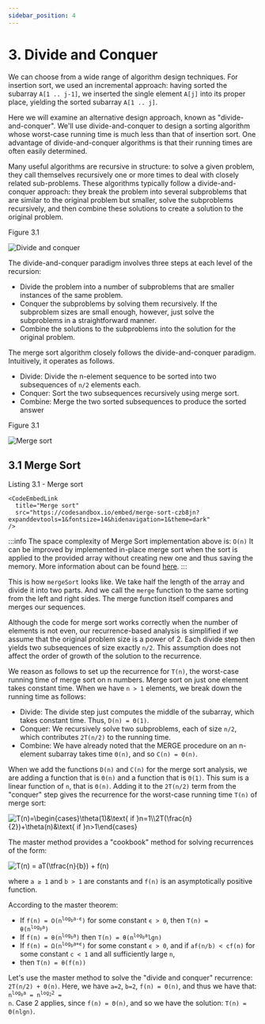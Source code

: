 ```yaml
---
sidebar_position: 4
---
```



# 3. Divide and Conquer

We can choose from a wide range of algorithm design techniques. For insertion sort, we used an incremental approach: having sorted the subarray `A[1 .. j-1]`, we inserted the single element `A[j]` into its proper place, yielding the sorted subarray `A[1 .. j]`.

Here we will examine an alternative design approach, known as "divide-and-conquer". We'll use divide-and-conquer to design a sorting algorithm whose worst-case running time is much less than that of insertion sort. One advantage of divide-and-conquer algorithms is that their running times are often easily determined.

Many useful algorithms are recursive in structure: to solve a given problem, they call themselves recursively one or more times to deal with closely related sub-problems. These algorithms typically follow a divide-and-conquer approach: they break the problem into several subproblems that are similar to the original problem but smaller, solve the subproblems recursively, and then combine these solutions to create a solution to the original problem.

Figure 3.1

![Divide and conquer](img/divide_and_conquer.png)

The divide-and-conquer paradigm involves three steps at each level of the recursion:
- Divide the problem into a number of subproblems that are smaller instances of the same problem.
- Conquer the subproblems by solving them recursively. If the subproblem sizes are small enough, however, just solve the subproblems in a straightforward manner.
- Combine the solutions to the subproblems into the solution for the original problem.

The merge sort algorithm closely follows the divide-and-conquer paradigm. Intuitively, it operates as follows.
- Divide: Divide the n-element sequence to be sorted into two subsequences of `n/2` elements each.
- Conquer: Sort the two subsequences recursively using merge sort.
- Combine: Merge the two sorted subsequences to produce the sorted answer

Figure 3.1

![Merge sort](img/merge_sort.png)

## 3.1 Merge Sort

Listing 3.1 - Merge sort

````mdx-code-block
<CodeEmbedLink
  title="Merge sort"
  src="https://codesandbox.io/embed/merge-sort-czb8jn?expanddevtools=1&fontsize=14&hidenavigation=1&theme=dark"
/>
````

:::info
The space complexity of Merge Sort implementation above is: `O(n)` It can be improved by implemented in-place merge sort when the sort is applied to the provided array without creating new one and thus saving the memory. More information about can be found [here](https://www.happycoders.eu/algorithms/merge-sort/).
:::

This is how `mergeSort` looks like. We take half the length of the array and divide it into two parts. And we call the `merge` function to the same sorting from the left and right sides. The merge function itself compares and merges our sequences.

Although the code for merge sort works correctly when the number of elements is not even, our recurrence-based analysis is simplified if we assume that the original problem size is a power of 2. Each divide step then yields two subsequences of size exactly `n/2`. This assumption does not affect the order of growth of the solution to the recurrence.

We reason as follows to set up the recurrence for `T(n)`, the worst-case running time of merge sort on n numbers. Merge sort on just one element takes constant time. When we have `n > 1` elements, we break down the running time as follows:

- Divide: The divide step just computes the middle of the subarray, which takes constant time. Thus, `D(n) = Θ(1)`.
- Conquer: We recursively solve two subproblems, each of size `n/2`, which contributes `2T(n/2)` to the running time.
- Combine: We have already noted that the MERGE procedure on an n-element subarray takes time `Θ(n)`, and so `C(n) = Θ(n)`.

When we add the functions `D(n)` and `C(n)` for the merge sort analysis, we are adding a function that is `Θ(n)` and a function that is `Θ(1)`. This sum is a linear function of `n`, that is `Θ(n)`. Adding it to the `2T(n/2)` term from the "conquer" step gives the recurrence for the worst-case running time `T(n)` of merge sort:

<div className="formula">
  <img src="https://latex.codecogs.com/svg.image?T(n)=\begin{cases}\theta(1)&\text{&space;if&space;}n=1;\\2T(\frac{n}{2})&plus;\theta(n)&\text{&space;if&space;}n>1\end{cases}" title="T(n)=\begin{cases}\theta(1)&\text{ if }n=1\\2T(\frac{n}{2})+\theta(n)&\text{ if }n>1\end{cases}" />
</div>

The master method provides a "cookbook" method for solving recurrences of the form:

<img src="https://latex.codecogs.com/svg.image?T(n)=aT(\tfrac{n}{b})&plus;f(n)" title="T(n) = aT(\tfrac{n}{b}) + f(n)" />

where `a ≥ 1` and `b > 1` are constants and `f(n)` is an asymptotically positive function.

According to the master theorem:
- If <code>f(n) = O(n<sup>log<sub>b</sub>a-ϵ</sup>)</code> for some constant `ϵ > 0`, then <code>T(n) = θ(n<sup>log<sub>b</sub>a</sup>)</code>
- If <code>f(n) = θ(n<sup>log<sub>b</sub>a</sup>)</code> then <code>T(n) = θ(n<sup>log<sub>b</sub>a</sup>lgn)</code>
- If <code>f(n) = Ω(n<sup>log<sub>b</sub>a+ϵ</sup>)</code> for some constant `ϵ > 0`, and if `af(n/b) < cf(n)` for some constant `c < 1` and all sufficiently large `n`,
- then `T(n) = θ(f(n))`

Let's use the master method to solve the "divide and conquer" recurrence: `2T(n/2) + Θ(n)`. Here, we have `a=2`, `b=2`, `f(n) = Θ(n)`, and thus we have that: <code>n<sup>log<sub>b</sub>a</sup> = n<sup>log<sub>2</sub>2</sup> = n</code>. Case 2 applies, since `f(n) = Θ(n)`, and so we have the solution: `T(n) = Θ(nlgn)`.
